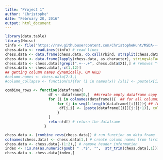 ```yaml
---
title: "Project 1"
author: "Christophe"
date: "February 20, 2016"
output: html_document
---
```




```r
library(data.table)
library(Hmisc)
tinfo <- file("https://raw.githubusercontent.com/ChristopheHunt/MSDA---Coursework/master/Data%20607/Homework/data/tournamentinfo.txt", open="r" )
chess.data <- readLines(tinfo) # read lines 
chess.data <- data.frame(chess.data, do.call(rbind, strsplit(chess.data, split = "|", fixed = TRUE)))
chess.data <- data.frame(lapply(chess.data, as.character), stringsAsFactors=FALSE)
chess.data <- chess.data[!grepl(".+--.+", chess.data$X1),] # removes "------" lines
chess.data <- chess.data[,-c(1,12)]
## getting column names dynamically, ON HOLD
#column.names <- chess.data[2:3,]
#column_collapse <- function(x){for (i in names(x)) {x[i] <- paste(x[i], collapse = "") x}}

combine_rows <- function(dataframe){
                    df <- dataframe[0,]  ##create empty dataframe copy
                    for (i in colnames(dataframe)){  ## for all columns in data frame 
                        for (j in seq(1:length(dataframe[[i]]))){ ## for all rows in dataframe
                         df[j,i] <- (paste(dataframe[[i]][j:(j+1)], collapse = "")) ## collapse two rows and replace previous data 
                        }
                    } 
                    return(df) # return the dataframe
                  }

chess.data <- (combine_rows(chess.data)) # run function on data frame
colnames(chess.data) <- chess.data[1,] # create column names from first row
chess.data <- chess.data[-(1:2),] # remove header information
index <- !is.na(as.numeric(gsub( " .*$", "",  str_trim(chess.data[,1])))) #gets the part of string, if a numeric value it converts to True
chess.data <- chess.data[index,]



```


